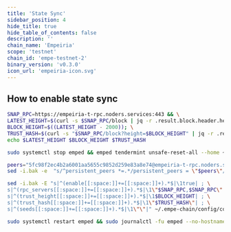 ```yaml
---
title: 'State Sync'
sidebar_position: 4
hide_title: true
hide_table_of_contents: false
description: ''
chain_name: 'Empeiria'
scope: 'testnet'
chain_id: 'empe-testnet-2'
binary_version: 'v0.3.0'
icon_url: 'empeiria-icon.svg'
---
```



<PageTitle
  iconUrl="img/empeiria-icon.svg"
  title="Empeiria State Sync"
  chainId="empe-testnet-2"
  version="v0.3.0"
/>

## How to enable state sync

```bash
SNAP_RPC=https://empeiria-t-rpc.noders.services:443 && \
LATEST_HEIGHT=$(curl -s $SNAP_RPC/block | jq -r .result.block.header.height); \
BLOCK_HEIGHT=$((LATEST_HEIGHT - 2000)); \
TRUST_HASH=$(curl -s "$SNAP_RPC/block?height=$BLOCK_HEIGHT" | jq -r .result.block_id.hash) && \
echo $LATEST_HEIGHT $BLOCK_HEIGHT $TRUST_HASH
```

```bash
sudo systemctl stop emped && emped tendermint unsafe-reset-all --home ~/.empe-chain --keep-addr-book
```

```bash
peers="5fc98f2ec4b2a6001aa5655c9852d259e83a8e74@empeiria-t-rpc.noders.services:11256"
sed -i.bak -e  "s/^persistent_peers *=.*/persistent_peers = \"$peers\"/" ~/.empe-chain/config/config.toml
```

```bash
sed -i.bak -E "s|^(enable[[:space:]]+=[[:space:]]+).*$|\1true| ; \
s|^(rpc_servers[[:space:]]+=[[:space:]]+).*$|\1\"$SNAP_RPC,$SNAP_RPC\"| ; \
s|^(trust_height[[:space:]]+=[[:space:]]+).*$|\1$BLOCK_HEIGHT| ; \
s|^(trust_hash[[:space:]]+=[[:space:]]+).*$|\1\"$TRUST_HASH\"| ; \
s|^(seeds[[:space:]]+=[[:space:]]+).*$|\1\"\"|" ~/.empe-chain/config/config.toml
```

```bash
sudo systemctl restart emped && sudo journalctl -fu emped --no-hostname -o cat
```

